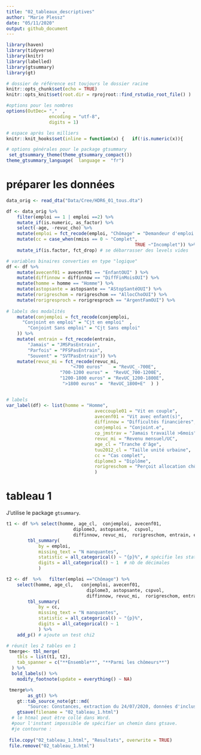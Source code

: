 ```yaml
---
title: "02_tableaux_descriptives"
author: "Marie Plessz"
date: "05/11/2020"
output: github_document
---
```


```r
library(haven)
library(tidyverse)
library(knitr)
library(labelled)
library(gtsummary)
library(gt)

# dossier de référence est toujours le dossier racine
knitr::opts_chunk$set(echo = TRUE)
knitr::opts_knit$set(root.dir = rprojroot::find_rstudio_root_file() )

#options pour les nombres
options(OutDec= ","  ,
				encoding = "utf-8",
				digits = 1)  

# espace après les milliers
knitr::knit_hooks$set(inline = function(x) {   if(!is.numeric(x)){     x   }else{    prettyNum(round(x,2), big.mark=",")    } }) 

# options générales pour le package gtsummary
 set_gtsummary_theme(theme_gtsummary_compact()) 
theme_gtsummary_language(  language =  "fr")


```


# préparer les données
```r
data_orig <- read_dta("Data/Cree/HDR6_01_tous.dta")

df <- data_orig %>% 
	filter(emploi == 1 | emploi ==2) %>% 
	mutate_if(is.numeric, as_factor) %>% 
	select(-age, -revuc_cho) %>% 
	mutate(emploi = fct_recode(emploi, "Chômage" = "Demandeur d'emploi sans emploi")) %>% 
	mutate(cc = case_when(nmiss == 0 ~ "Complet",
												TRUE ~"Incomplet")) %>% 
	mutate_if(is.factor, fct_drop) # se débarrasser des levels vides

# variables binaires converties en type "logique"
df <- df %>%  
	mutate(avecenf01 = avecenf01 == "EnfantOUI" ) %>% 
	mutate(diffinnow = diffinnow == "DiffFinMoisOUI") %>% 
	mutate(homme = homme == "Homme") %>% 
	mutate(astopsante = astopsante == "AStopSantéOUI") %>% 
	mutate(rorigreschom = rorigreschom == "AllocChoOUI") %>% 
	mutate(rorigresproch = rorigresproch == "ArgentFamOUI") %>% 
	
# labels des modalités
	mutate(conjemploi = fct_recode(conjemploi,
	  "Conjoint en emploi" = "Cjt en emploi"  ,
		"Conjoint Sans emploi" = "Cjt Sans emploi"
	)) %>% 
	mutate( entrain = fct_recode(entrain,
		"Jamais" = "JMSPasEntrain",
		"Parfois" = "PFSPasEntrain",
		"Souvent" = "SVTPasEntrain")) %>% 
	mutate(revuc_mi = fct_recode(revuc_mi,
						"<700 euros"	= "RevUC_-700E",
					"700-1200 euros" =	"RevUC_700-1200E",
					"1200-1800 euros" = "RevUC_1200-1800E",
					 ">1800 euros" =  "RevUC_1800+E"  ) )


# labels
var_label(df) <- list(homme = "Homme", 
								 aveccouple01 = "Vit en couple",
								 avecenf01 = "Vit avec enfant(s)",
								 diffinnow = "Difficultés financières",
								 conjemploi = "Conjoint.e",
								 cp_jmstrav = "Jamais travaillé >6mois",
								 revuc_mi = "Revenu mensuel/UC",
								 age_cl = "Tranche d'âge",
								 tuu2012_cl = "Taille unité urbaine",
								 cc = "Cas complet",
								 diplome3 = "Diplôme", 
								 rorigreschom = "Perçoit allocation chômage"
								 )


```

# tableau 1 
J'utilise le package `gtsummary`.

```r

t1 <- df %>% select(homme, age_cl, 	conjemploi, avecenf01, 
						 diplome3, astopsante,  cspvol,
						 diffinnow, revuc_mi,  rorigreschom, entrain, emploi) %>% 
		tbl_summary(
			by = emploi,
			missing_text = "N manquantes",
			statistic = all_categorical() ~ "{p}%", # spécifie les stats
			digits = all_categorical() ~ 1  # nb de décimales
			) 

t2 <- df  %>%   filter(emploi =="Chômage") %>%  
	select(homme, age_cl, 	conjemploi, avecenf01, 
							  diplome3, astopsante, cspvol,
							  diffinnow, revuc_mi,  rorigreschom, entrain, cc) %>% 
		tbl_summary(
			by = cc,
			missing_text = "N manquantes",
			statistic = all_categorical() ~ "{p}%",
			digits = all_categorical() ~ 1
			) %>% 
	add_p() # ajoute un test chi2

# réunit les 2 tables en 1
 tmerge<- tbl_merge(
    tbls = list(t1, t2),
    tab_spanner = c("**Ensemble**", "**Parmi les chômeurs**")
  ) %>% 
  bold_labels() %>% 
 	modify_footnote(update = everything() ~ NA)

 tmerge%>% 
 		as_gt() %>% 
    gt::tab_source_note(gt::md(
    	"Source: Constances, extraction du 24/07/2020, données d'inclusion.")) %>% 
  	gtsave(filename = "02_tableau_1.html")
  # le htmal peut être collé dans Word.
  #pour l'instant impossible de spécifier un chemin dans gtsave.
  #je contourne : 
  
 file.copy("02_tableau_1.html", "Resultats", overwrite = TRUE)
 file.remove("02_tableau_1.html")
 

``` 
